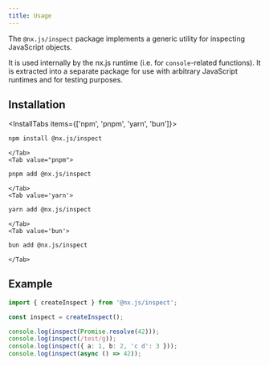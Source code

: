```yaml
---
title: Usage
---
```


The `@nx.js/inspect` package implements a generic utility for inspecting JavaScript objects.

It is used internally by the nx.js runtime (i.e. for `console`-related functions).
It is extracted into a separate package for use with arbitrary JavaScript runtimes and for testing purposes.

## Installation

<InstallTabs items={['npm', 'pnpm', 'yarn', 'bun']}>
    <Tab value='npm'>

```bash
npm install @nx.js/inspect
```

    </Tab>
    <Tab value="pnpm">

```bash
pnpm add @nx.js/inspect
```

    </Tab>
    <Tab value='yarn'>

```bash
yarn add @nx.js/inspect
```

    </Tab>
    <Tab value='bun'>

```bash
bun add @nx.js/inspect
```

    </Tab>

</InstallTabs>

## Example

```typescript title="src/main.ts"
import { createInspect } from '@nx.js/inspect';

const inspect = createInspect();

console.log(inspect(Promise.resolve(42)));
console.log(inspect(/test/g));
console.log(inspect({ a: 1, b: 2, 'c d': 3 }));
console.log(inspect(async () => 42));
```
